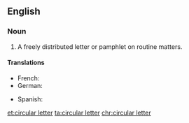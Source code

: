 ==English==
===Noun===
{{en-noun|head=[[circular]] [[letter]]}} 
# A freely distributed letter or pamphlet on routine matters.

====Translations====
{{trans-top|freely distributed letter or pamphlet on routine matters}}
* French: {{t+|fr|circulaire|f}}
* German: {{t-|de|Rundbrief|m}}
{{trans-mid}}
* Spanish: {{t+|es|circular}}
{{trans-bottom}}

[[et:circular letter]]
[[ta:circular letter]]
[[chr:circular letter]]
